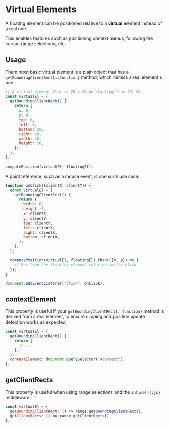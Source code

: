 
# Virtual Elements

A floating element can be positioned relative to a **virtual**
element instead of a real one.

<CircleImage name="virtual-elements" inline={inline} />

This enables features such as positioning context menus,
following the cursor, range selections, etc.

## Usage

Them most basic virtual element is a plain object that has a
`getBoundingClientRect{:.function}` method, which mimics a real
element's one:

```js
// A virtual element that is 20 x 20 px starting from (0, 0)
const virtualEl = {
  getBoundingClientRect() {
    return {
      x: 0,
      y: 0,
      top: 0,
      left: 0,
      bottom: 20,
      right: 20,
      width: 20,
      height: 20,
    };
  },
};

computePosition(virtualEl, floatingEl);
```

A point reference, such as a mouse event, is one such use case:

```js
function onClick({clientX, clientY}) {
  const virtualEl = {
    getBoundingClientRect() {
      return {
        width: 0,
        height: 0,
        x: clientX,
        y: clientY,
        top: clientY,
        left: clientX,
        right: clientX,
        bottom: clientY,
      };
    },
  };

  computePosition(virtualEl, floatingEl).then(({x, y}) => {
    // Position the floating element relative to the click
  });
}

document.addEventListener('click', onClick);
```

## contextElement

This property is useful if your
`getBoundingClientRect{:.function}` method is derived from a real
element, to ensure clipping and position update detection works
as expected.

```js
const virtualEl = {
  getBoundingClientRect() {
    return {
      // ...
    };
  },
  contextElement: document.querySelector('#context'),
};
```

## getClientRects

This property is useful when using range selections and the
`inline(){:js}` middleware.

```js
const virtualEl = {
  getBoundingClientRect: () => range.getBoundingClientRect(),
  getClientRects: () => range.getClientRects(),
};
```

